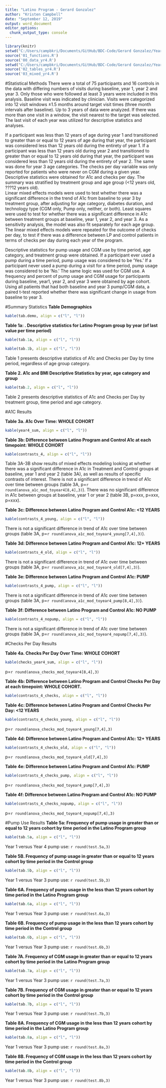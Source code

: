 ```yaml
---
title: "Latino Program - Gerard Gonzalez"
author: "Kristen Campbell"
date: "September 12, 2019"
output: word_document
editor_options: 
  chunk_output_type: console
---
```



```r
library(knitr)
setwd("C:/Users/campbkri/Documents/GitHub/BDC-Code/Gerard Gonzalez/Year4 Code")
source('01_functions.R')
source('00_data_yr4.R')
setwd("C:/Users/campbkri/Documents/GitHub/BDC-Code/Gerard Gonzalez/Year4 Code")
source('02_tables_yr4.R')
source('03_mixed_yr4.R')

```

#Statistical Methods
There were a total of 75 participants and 16 controls in the data with differing numbers of visits during baseline, year 1, year 2 and year 3. Only those who were followed at least 3 years were included in this analysis.  Baseline visit was indicated by clinician. Visits were categorized into 12 visit windows ±1.5 months around target visit times (three month intervals after baseline). Up to 3 years of data were analyzed. If there was more than one visit in a window, the visit nearest to the target was selected. The last visit of each year was utilized for descriptive statistics and analyses.

If a participant was less than 12 years of age during year 1 and transitioned to greater than or equal to 12 years of age during that year, the participant was considered less than 12 years old during the entirety of year 1. If a participant was less than 12 years old during year 2 and transitioned to greater than or equal to 12 years old during that year, the participant was considered less than 12 years old during the entirety of year 2. The same was done for year 3 age categories.  The checks per day variable was only reported for patients who were never on CGM during a given year.
Descriptive statistics were obtained for A1c and checks per day.  The summary was stratified by treatment group and age group (<12 years old, ???12 years old).  
Linear mixed effects models were used to test whether there was a significant difference in the trend of A1c from baseline to year 3 by treatment group, after adjusting for age category, diabetes duration, and technology type (CGM only, Pump only, neither, or both). Least squares were used to test for whether there was a significant difference in A1c between treatment groups at baseline, year 1, year 2, and year 3.  As a sensitivity analysis, the model was also fit separately for each age group.  The linear mixed effects models were repeated for the outcome of checks per day, to test if there was a difference between LP and control patients in terms of checks per day during each year of the program. 

Descriptive statistics for pump usage and CGM use by time period, age category, and treatment group were obtained. If a participant ever used a pump during a time period, pump usage was considered to be 'Yes.' If a participant never used a pump during a visit for a time period, pump usage was considered to be 'No.' The same logic was used for CGM use. A frequency and percent of pump usage and CGM usage for participants during baseline, year1, year 2, and year 3 were obtained by age cohort.  Using all patients that had both baseline and year 3 pump/CGM data, a paired t-test reported whether there was significant change in usage from baseline to year 3. 


#Summary Statistics
**Table Demographics**
```r
kable(tab.demo, align = c("l", "l"))
```


**Table 1a: . Descriptive statistics for Latino Program group by year (of last value per time period)**
```r
kable(tab.1a, align = c("l", "l"))
```

```r
kable(tab.1b, align = c("l", "l"))
```


Table 1 presents descriptive statistics of A1c and Checks per Day by time period, regardless of age group category.

**Table 2. A1c and BMI Descriptive Statistics by year, age category and group**
```r
kable(tab.2, align = c("l", "l"))
```

Table 2 presents descriptive statistics of A1c and Checks per Day by treatment group, time period and age category. 

#A1C Results

**Table 3a. A1c Over Time: WHOLE COHORT**
```r
kable(year4_sum, align = c("l", "l"))
```

**Table 3b: Difference between Latino Program and Control A1c at each timepoint: WHOLE COHORT**
```r
kable(contrasts_4, align = c("l", "l"))
```


Table 3A-3B show results of mixed effects modeling looking at whether there was a significant difference in A1c in Treatment and Control groups at baseline, year 1 and year 2 (table 3A), as well as results of specific contrasts of interest. There is not a significant difference in trend of A1c over time between groups (table 3A, p=`r round(anova_a1c_mod_toyear4[8,4],3)`). There was no significant difference in A1c between groups at baseline, year 1 or year 2 (table 3B, p=xxx, p=xxx, p=xxx).

**Table 3c: Difference between Latino Program and Control A1c: <12 YEARS**
```r
kable(contrasts_4_young, align = c("l", "l"))
```

There is not a significant difference in trend of A1c over time between groups (table 3A, p=`r round(anova_a1c_mod_toyear4_young[7,4],3)`).

**Table 3d: Difference between Latino Program and Control A1c: 12+ YEARS**
```r
kable(contrasts_4_old, align = c("l", "l"))
```

There is not a significant difference in trend of A1c over time between groups (table 3A, p=`r round(anova_a1c_mod_toyear4_old[7,4],3)`).

**Table 3e: Difference between Latino Program and Control A1c: PUMP**
```r
kable(contrasts_4_pump, align = c("l", "l"))
```

There is not a significant difference in trend of A1c over time between groups (table 3A, p=`r round(anova_a1c_mod_toyear4_pump[8,4],3)`).

**Table 3f: Difference between Latino Program and Control A1c: NO PUMP**
```r
kable(contrasts_4_nopump, align = c("l", "l"))
```

There is not a significant difference in trend of A1c over time between groups (table 3A, p=`r round(anova_a1c_mod_toyear4_nopump[7,4],3)`).

#Checks Per Day Results

**Table 4a.  Checks Per Day Over Time: WHOLE COHORT**
```r
kable(checks_year4_sum, align = c("l", "l"))
```

p=`r round(anova_checks_mod_toyear4[8,4],3)`

**Table 4b: Difference between Latino Program and Control Checks Per Day at each timepoint: WHOLE COHORT.**
```r
kable(contrasts_4_checks, align = c("l", "l"))
```


**Table 4c: Difference between Latino Program and Control Checks Per Day: <12 YEARS**
```r
kable(contrasts_4_checks_young, align = c("l", "l"))
```

p=`r round(anova_checks_mod_toyear4_young[7,4],3)`

**Table 4d: Difference between Latino Program and Control A1c: 12+ YEARS**
```r
kable(contrasts_4_checks_old, align = c("l", "l"))
```

p=`r round(anova_checks_mod_toyear4_old[7,4],3)`

**Table 4e: Difference between Latino Program and Control A1c: PUMP**
```r
kable(contrasts_4_checks_pump, align = c("l", "l"))
```

p=`r round(anova_checks_mod_toyear4_pump[7,4],3)`

**Table 4f: Difference between Latino Program and Control A1c: NO PUMP**
```r
kable(contrasts_4_checks_nopump, align = c("l", "l"))
```

p=`r round(anova_checks_mod_toyear4_nopump[7,4],3)`

#Pump Use Results
**Table 5a: Frequency of pump usage in greater than or equal to 12 years cohort by time period in the Latino Program group**
```r
kable(tab.5a, align = c("l", "l"))
```

Year 1 versus Year 4 pump use: `r round(test.5a,3)`

**Table 5B. Frequency of pump usage in greater than or equal to 12 years cohort by time period in the Control group**
```r
kable(tab.5b, align = c("l", "l"))
```

Year 1 versus Year 3 pump use: `r round(test.5b,3)`

**Table 6A. Frequency of pump usage in the less than 12 years cohort by time period in the Latino Program group**
```r
kable(tab.6a, align = c("l", "l"))
```

Year 1 versus Year 3 pump use: `r round(test.6a,3)`

**Table 6B. Frequency of pump usage in the less than 12 years cohort by time period in the Control group **
```r
kable(tab.6b, align = c("l", "l"))
```

Year 1 versus Year 3 pump use: `r round(test.6b,3)`

**Table 7A. Frequency of CGM usage in greater than or equal to 12 years cohort by time period in the Latino Program group**
```r
kable(tab.7a, align = c("l", "l"))
```

Year 1 versus Year 3 pump use: `r round(test.7a,3)`

**Table 7B. Frequency of CGM usage in greater than or equal to 12 years cohort by time period in the Control group**
```r
kable(tab.7b, align = c("l", "l"))
```

Year 1 versus Year 3 pump use: `r round(test.7b,3)`

**Table 8A. Frequency of CGM usage in the less than 12 years cohort by time period in the Latino Program group**
```r
kable(tab.8a, align = c("l", "l"))
```

Year 1 versus Year 3 pump use: `r round(test.8a,3)`

**Table 8B. Frequency of CGM usage in the less than 12 years cohort by time period in the Control group**
```r
kable(tab.8b, align = c("l", "l"))
```

Year 1 versus Year 3 pump use: `r round(test.8b,3)`

